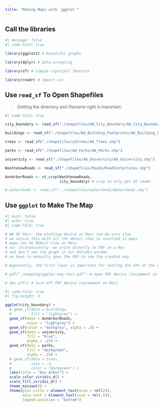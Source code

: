 ```yaml
---
title: "Making Maps with `ggplot`"
---
```


## Call the libraries

```r
#| message: false
#| code-fold: true

library(ggplot2) # beautiful graphs

library(dplyr) # data wrangling

library(sf) # simple (spatial) features

library(readr) # import csv

```

## Use `read_sf` To Open Shapefiles

> Getting the directory and filename right is important.


```r
#| code-fold: true

city_boundary <- read_sf("./shapefiles/AA_City_Boundary/AA_City_Boundary.shp")

buildings <- read_sf("./shapefiles/AA_Building_Footprints/AA_Building_Footprints.shp")

trees <- read_sf("./shapefiles/a2trees/AA_Trees.shp")

parks <- read_sf("./shapefiles/AA_Parks/AA_Parks.shp")

university <- read_sf("./shapefiles/AA_University/AA_University.shp")

WashtenawRoads <- read_sf("./shapefiles/Roads/RoadCenterlines.shp")

AnnArborRoads <- st_crop(WashtenawRoads, 
                         city_boundary) # crop to only get A2 roads

# watersheds <- read_sf("../shapefiles/watersheds/Watersheds.shp")

```


## Use `ggplot` to Make The Map

```r
#| eval: false
#| echo: true
#| code-fold: true

# NB RE Macs: the plotting device on Macs can be very slow
# we notice this with all the detail that is involved in maps
# maps can be REALLY slow on Macs
# so--inconveniently--we write directly to PDF on a Mac
# and don't see the graph in our RStudio window
# we have to manually open the PDF to see the created map

# Apparently, the first layer is important for setting the CRS of the map

# pdf("./mapping/ggplot-map-test.pdf") # open PDF device (uncomment on Mac)

# dev.off() # turn off PDF device (uncomment on Mac)

```

```r
#| code-fold: true
#| fig-height: 6

ggplot(city_boundary) +
  # geom_sf(data = buildings,
  #         fill = "lightgrey") +
  geom_sf(data = AnnArborRoads, 
          color = "lightgrey") +
  geom_sf(color = "darkgrey", alpha = .5) +
  geom_sf(data = university, 
          fill = "blue", 
          alpha = .25) + 
  geom_sf(data = parks, 
          fill = "darkgreen", 
          alpha = .25) +
  # geom_sf(data = trees, 
  #         size = .1,
  #         color = "darkgreen") +
  labs(title = "Ann Arbor") +
  scale_color_viridis_d() +
  scale_fill_viridis_d() +
  theme_minimal() +
  theme(plot.title = element_text(size = rel(2)), 
        axis.text = element_text(size = rel(.5)),
        legend.position = "bottom") 

```








